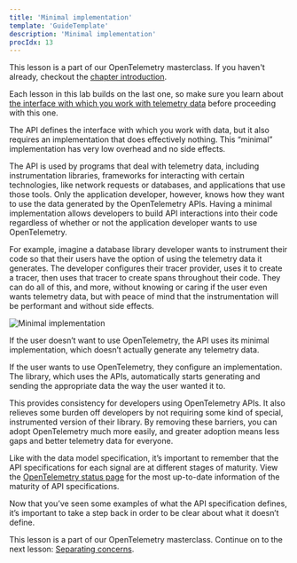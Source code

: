```yaml
---
title: 'Minimal implementation'
template: 'GuideTemplate'
description: 'Minimal implementation'
procIdx: 13
---
```


<Callout variant="course">

This lesson is a part of our OpenTelemetry masterclass. If you haven't already, checkout the [chapter introduction](/opentelemetry-masterclass/fundamentals).

Each lesson in this lab builds on the last one, so make sure you learn about [the interface with which you work with telemetry data](/opentelemetry-masterclass/fundamentals/defining-the-interface) before proceeding with this one.

</Callout>

The API defines the interface with which you work with data, but it also requires an implementation that does effectively nothing. This “minimal” implementation has very low overhead and no side effects.

The API is used by programs that deal with telemetry data, including instrumentation libraries, frameworks for interacting with certain technologies, like network requests or databases, and applications that use those tools. Only the application developer, however, knows how they want to use the data generated by the OpenTelemetry APIs. Having a minimal implementation allows developers to build API interactions into their code regardless of whether or not the application developer wants to use OpenTelemetry.

For example, imagine a database library developer wants to instrument their code so that their users have the option of using the telemetry data it generates. The developer configures their tracer provider, uses it to create a tracer, then uses that tracer to create spans throughout their code. They can do all of this, and more, without knowing or caring if the user even wants telemetry data, but with peace of mind that the instrumentation will be performant and without side effects.

![Minimal implementation](../../../images/opentelemetry-masterclass/minimal-implementation.png)

If the user doesn’t want to use OpenTelemetry, the API uses its minimal implementation, which doesn’t actually generate any telemetry data.

If the user wants to use OpenTelemetry, they configure an implementation. The library, which uses the APIs, automatically starts generating and sending the appropriate data the way the user wanted it to.

This provides consistency for developers using OpenTelemetry APIs. It also relieves some burden off developers by not requiring some kind of special, instrumented version of their library. By removing these barriers, you can adopt OpenTelemetry much more easily, and greater adoption means less gaps and better telemetry data for everyone.

Like with the data model specification, it’s important to remember that the API specifications for each signal are at different stages of maturity. View the [OpenTelemetry status page](https://opentelemetry.io/status/) for the most up-to-date information of the maturity of API specifications.

Now that you’ve seen some examples of what the API specification defines, it’s important to take a step back in order to be clear about what it doesn’t define.

<Callout variant="course">

This lesson is a part of our OpenTelemetry masterclass. Continue on to the next lesson: [Separating concerns](/opentelemetry-masterclass/fundamentals/separating-concerns).

</Callout>
